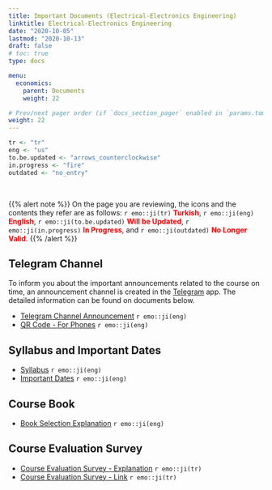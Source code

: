 ```yaml
---
title: Important Documents (Electrical-Electronics Engineering)
linktitle: Electrical-Electronics Engineering
date: "2020-10-05"
lastmod: "2020-10-13"
draft: false
# toc: true
type: docs

menu:
  economics:
    parent: Documents
    weight: 22

# Prev/next pager order (if `docs_section_pager` enabled in `params.toml`)
weight: 22
---
```


```r
tr <- "tr"
eng <- "us"
to.be.updated <- "arrows_counterclockwise"
in.progress <- "fire"
outdated <- "no_entry"
```

<br>

{{% alert note %}}
On the page you are reviewing, the icons and the contents they refer are as follows: `r emo::ji(tr)` <font color="red">**Turkish**</font>, `r emo::ji(eng)` <font color="red">**English**</font>, `r emo::ji(to.be.updated)` <font color="red">**Will be Updated**</font>, `r emo::ji(in.progress)` <font color="red">**In Progress**</font>, and `r emo::ji(outdated)` <font color="red">**No Longer Valid**</font>.
{{% /alert %}}

## Telegram Channel
To inform you about the important announcements related to the course on time, an announcement channel is created in the [Telegram](https://telegram.org/) app. The detailed information can be found on documents below.  

- [Telegram Channel Announcement](`r paste0(economics.path, "EE/Economics_-_Telegram_Channel_Announcement_Info.pdf")`) `r emo::ji(eng)`
- [QR Code - For Phones](`r paste0(economics.path, "EE/Economics_-_Telegram_Channel_Announcement_Flyer.pdf")`) `r emo::ji(eng)`

## Syllabus and Important Dates
- [Syllabus](`r paste0(economics.path, "EE/Economics_-_Syllabus.pdf")`) `r emo::ji(eng)`
- [Important Dates](`r paste0(economics.path, "EE/Economics_-_Important_Dates.pdf")`) `r emo::ji(eng)`

## Course Book
- [Book Selection Explanation](`r paste0(economics.path, "Economics_-_Book_Selection_Explanation.pdf")`) `r emo::ji(eng)`

## Course Evaluation Survey
- [Course Evaluation Survey - Explanation](`r paste0(economics.path, "EE/Economics_-_Course_Evaluation_Survey.pdf")`) `r emo::ji(tr)`
- [Course Evaluation Survey - Link](https://forms.gle/EEd4Whw9pqEPxzeY7) `r emo::ji(tr)`

